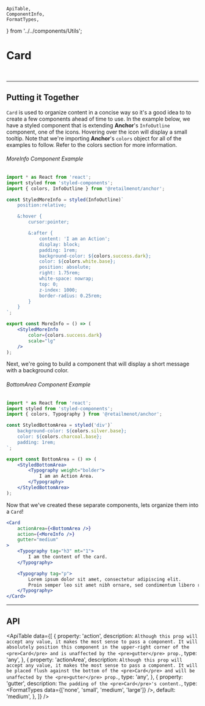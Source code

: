     ApiTable,
    ComponentInfo,
    FormatTypes,
} from '../../components/Utils';

# Card

<ComponentInfo title="Card" />

<br />

<CardExample />

---

## Putting it Together

`Card` is used to organize content in a concise way so it's a good idea to to create a few
components ahead of time to use. In the example below, we have a styled component that is extending
**Anchor**'s `InfoOutline` component, one of the <Link to="/components/icon/">icons</Link>. Hovering
over the icon will display a small tooltip. Note that we're importing **Anchor**'s `colors`
object for all of the examples to follow. Refer to the <Link to="/theme/colors">colors</Link> section for
more information.

###### MoreInfo Component Example
```jsx hideTitle
import * as React from 'react';
import styled from 'styled-components';
import { colors, InfoOutline } from '@retailmenot/anchor';

const StyledMoreInfo = styled(InfoOutline)`
    position:relative;

    &:hover {
        cursor:pointer;

        &:after {
            content: 'I am an Action';
            display: block;
            padding: 1rem;
            background-color: ${colors.success.dark};
            color: ${colors.white.base};
            position: absolute;
            right: 1.75rem;
            white-space: nowrap;
            top: 0;
            z-index: 1000;
            border-radius: 0.25rem;
        }
    }
`;

export const MoreInfo = () => (
    <StyledMoreInfo
        color={colors.success.dark}
        scale="lg"
    />
);
```

Next, we're going to build a component that will display a short message with a background color.

###### BottomArea Component Example
```jsx hideTitle
import * as React from 'react';
import styled from 'styled-components';
import { colors, Typography } from '@retailmenot/anchor';

const StyledBottomArea = styled('div')`
    background-color: ${colors.silver.base};
    color: ${colors.charcoal.base};
    padding: 1rem;
`;

export const BottomArea = () => (
    <StyledBottomArea>
        <Typography weight="bolder">
            I am an Action Area.
        </Typography>
    </StyledBottomArea>
);
```

Now that we've created these separate components, lets organize them into a `Card`!

```jsx live
<Card
    actionArea={<BottomArea />}
    action={<MoreInfo />}
    gutter="medium"
>
    <Typography tag="h3" mt="1">
        I am the content of the card.
    </Typography>

    <Typography tag="p">
        Lorem ipsum dolor sit amet, consectetur adipiscing elit.
        Proin semper leo sit amet nibh ornare, sed condimentum libero rutrum.
    </Typography>
</Card>
```

---

## API

<ApiTable data={[
    {
        property: 'action',
        description: `Although this prop will accept any value, it makes the most sense to pass a
            component. It will absolutely position this component in the upper-right corner of
            the <pre>Card</pre> and is unaffected by the <pre>gutter</pre> prop.`,
        type: 'any',
    },
    {
        property: 'actionArea',
        description: `Although this prop will accept any value, it makes the most sense to pass a
            component. It will be placed flush against the bottom of the <pre>Card</pre> and will
            be unaffected by the <pre>gutter</pre> prop.`,
        type: 'any',
    },
    {
        property: 'gutter',
        description: `The padding of the <pre>Card</pre>'s content.`,
        type: <FormatTypes data={['none', 'small', 'medium', 'large']} />,
        default: 'medium',
    },
]} />

